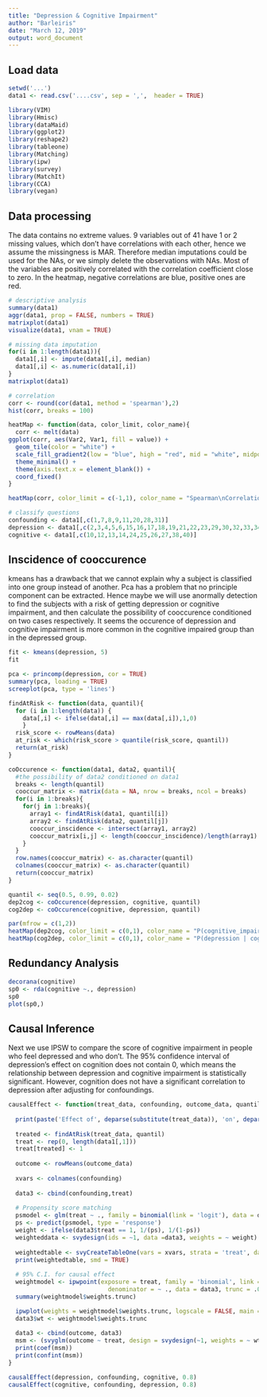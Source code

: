 ---
title: "Depression & Cognitive Impairment"
author: "Barleiris"
date: "March 12, 2019"
output: word_document
---

## Load data
```{r}
setwd('...')
data1 <- read.csv('....csv', sep = ',',  header = TRUE)

library(VIM)
library(Hmisc)
library(dataMaid)
library(ggplot2)
library(reshape2)
library(tableone)
library(Matching)
library(ipw)
library(survey)
library(MatchIt)
library(CCA)
library(vegan)
```

## Data processing
The data contains no extreme values. 9 variables out of 41 have 1 or 2 missing values, which don't have correlations with each other, hence we assume the missingness is MAR. Therefore median imputations could be used for the NAs, or we simply delete the observations with NAs.
Most of the variables are positively correlated with the correlation coefficient close to zero. In the heatmap, negative correlations are blue, positive ones are red. 
```{r}
# descriptive analysis
summary(data1)
aggr(data1, prop = FALSE, numbers = TRUE)
matrixplot(data1)
visualize(data1, vnam = TRUE)

# missing data imputation
for(i in 1:length(data1)){
  data1[,i] <- impute(data1[,i], median)
  data1[,i] <- as.numeric(data1[,i])
}
matrixplot(data1)

# correlation
corr <- round(cor(data1, method = 'spearman'),2)
hist(corr, breaks = 100)

heatMap <- function(data, color_limit, color_name){
  corr <- melt(data)
ggplot(corr, aes(Var2, Var1, fill = value)) +
  geom_tile(color = "white") +
  scale_fill_gradient2(low = "blue", high = "red", mid = "white", midpoint = 0, limit = color_limit, space = "Lab", name = color_name) +
  theme_minimal() + 
  theme(axis.text.x = element_blank()) +
  coord_fixed()
}

heatMap(corr, color_limit = c(-1,1), color_name = "Spearman\nCorrelation")

# classify questions
confounding <- data1[,c(1,7,8,9,11,20,28,31)]
depression <- data1[,c(2,3,4,5,6,15,16,17,18,19,21,22,23,29,30,32,33,34,35,36,37,39,41,42)]
cognitive <- data1[,c(10,12,13,14,24,25,26,27,38,40)]
```

## Inscidence of cooccurence
kmeans has a drawback that we cannot explain why a subject is classified into one group instead of another. 
Pca has a problem that no principle component can be extracted. 
Hence maybe we will use anormally detection to find the subjects with a risk of getting depression or cognitive impairment, and then calculate the possibility of cooccurence conditioned on two cases respectively. It seems the occurence of depression and cognitive impairment is more common in the cognitive impaired group than in the depressed group.
```{r}
fit <- kmeans(depression, 5)
fit

pca <- princomp(depression, cor = TRUE)
summary(pca, loading = TRUE)
screeplot(pca, type = 'lines')

findAtRisk <- function(data, quantil){
  for (i in 1:length(data)) {
    data[,i] <- ifelse(data[,i] == max(data[,i]),1,0)
    }
  risk_score <- rowMeans(data)
  at_risk <- which(risk_score > quantile(risk_score, quantil))
  return(at_risk)
}

coOccurence <- function(data1, data2, quantil){
  #the possibility of data2 conditioned on data1
  breaks <- length(quantil)
  cooccur_matrix <- matrix(data = NA, nrow = breaks, ncol = breaks)
  for(i in 1:breaks){
    for(j in 1:breaks){
      array1 <- findAtRisk(data1, quantil[i])
      array2 <- findAtRisk(data2, quantil[j])
      cooccur_inscidence <- intersect(array1, array2)
      cooccur_matrix[i,j] <- length(cooccur_inscidence)/length(array1)
    }
  }
  row.names(cooccur_matrix) <- as.character(quantil)
  colnames(cooccur_matrix) <- as.character(quantil)
  return(cooccur_matrix)
}

quantil <- seq(0.5, 0.99, 0.02)
dep2cog <- coOccurence(depression, cognitive, quantil)
cog2dep <- coOccurence(cognitive, depression, quantil)

par(mfrow = c(1,2))
heatMap(dep2cog, color_limit = c(0,1), color_name = "P(cognitive_impairment | depression)")
heatMap(cog2dep, color_limit = c(0,1), color_name = "P(depression | cognitive_impairment)")
```
## Redundancy Analysis
```{r}
decorana(cognitive)
sp0 <- rda(cognitive ~., depression)
sp0
plot(sp0,)
```

## Causal Inference
Next we use IPSW to compare the score of cognitive impairment in people who feel depressed and who don't.
The 95% confidence interval of depression's effect on cognition does not contain 0, which means the relationship between depression and cognitive impairment is statistically significant. However, cognition does not have a significant correlation to depression after adjusting for confoundings.
```{r}
causalEffect <- function(treat_data, confounding, outcome_data, quantil){
  
  print(paste('Effect of', deparse(substitute(treat_data)), 'on', deparse(substitute(outcome_data))))
  
  treated <- findAtRisk(treat_data, quantil)
  treat <- rep(0, length(data1[,1]))
  treat[treated] <- 1
  
  outcome <- rowMeans(outcome_data)
  
  xvars <- colnames(confounding)
  
  data3 <- cbind(confounding,treat)
  
  # Propensity score matching
  psmodel <- glm(treat ~ ., family = binomial(link = 'logit'), data = data3)
  ps <- predict(psmodel, type = 'response')
  weight <- ifelse(data3$treat == 1, 1/(ps), 1/(1-ps))
  weighteddata <- svydesign(ids = ~1, data =data3, weights = ~ weight)
  
  weightedtable <- svyCreateTableOne(vars = xvars, strata = 'treat', data =weighteddata, test = FALSE)
  print(weightedtable, smd = TRUE)
  
  # 95% C.I. for causal effect
  weightmodel <- ipwpoint(exposure = treat, family = 'binomial', link = 'logit',
                            denominator = ~ ., data = data3, trunc = .01)
  summary(weightmodel$weights.trunc)

  ipwplot(weights = weightmodel$weights.trunc, logscale = FALSE, main = 'weights', xlim = c(0,22))
  data3$wt <- weightmodel$weights.trunc
  
  data3 <- cbind(outcome, data3)
  msm <- (svyglm(outcome ~ treat, design = svydesign(~1, weights = ~ wt, data = data3)))
  print(coef(msm))
  print(confint(msm))
}

causalEffect(depression, confounding, cognitive, 0.8)
causalEffect(cognitive, confounding, depression, 0.8)
```
